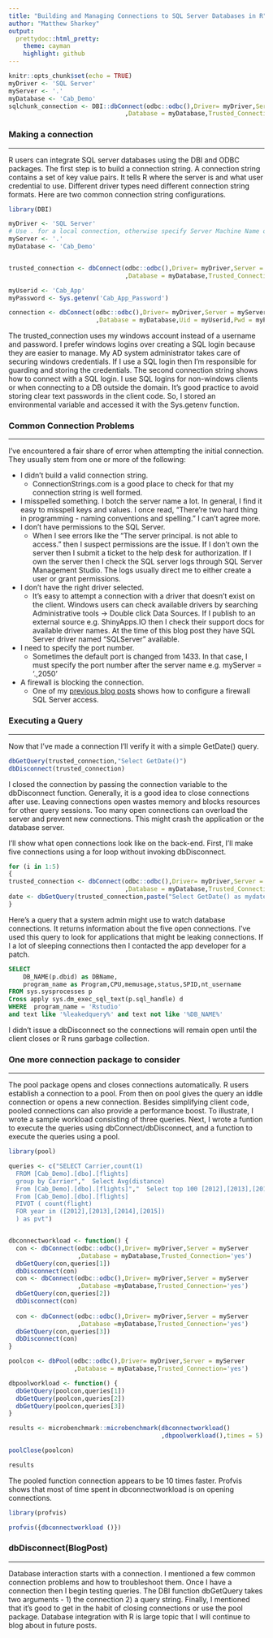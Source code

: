 ```yaml
---
title: "Building and Managing Connections to SQL Server Databases in R"
author: "Matthew Sharkey"
output:
  prettydoc::html_pretty:
    theme: cayman
    highlight: github
---
```


```r
knitr::opts_chunk$set(echo = TRUE)
myDriver <- 'SQL Server'
myServer <- '.'
myDatabase <- 'Cab_Demo'
sqlchunk_connection <- DBI::dbConnect(odbc::odbc(),Driver= myDriver,Server = myServer
                                ,Database = myDatabase,Trusted_Connection='yes')
```

### Making a connection
***
R users can integrate SQL server databases using the DBI and ODBC packages.  The first step is to build a connection string.  A connection string contains a set of key value pairs.  It tells R where the server is and what user credential to use.  Different driver types need different connection string formats.  Here are two common connection string configurations.



```r
library(DBI)

myDriver <- 'SQL Server'
# Use . for a local connection, otherwise specify Server Machine Name or IP address
myServer <- '.'
myDatabase <- 'Cab_Demo'


trusted_connection <- dbConnect(odbc::odbc(),Driver= myDriver,Server = myServer
                                ,Database = myDatabase,Trusted_Connection='yes')

myUserid <- 'Cab_App'
myPassword <- Sys.getenv('Cab_App_Password')

connection <- dbConnect(odbc::odbc(),Driver= myDriver,Server = myServer
                        ,Database = myDatabase,Uid = myUserid,Pwd = myPassword)

```



The trusted_connection uses my windows account instead of a username and password.  I prefer windows logins over creating a SQL login because they are easier to manage.  My AD system administrator takes care of securing windows credentials.  If I use a SQL login then I'm responsible for guarding and storing the credentials.  The second connection string shows how to connect with a SQL login.  I use SQL logins for non-windows clients or when connecting to a DB outside the domain.  It's good practice to avoid storing clear text passwords in the client code.  So, I stored an environmental variable and accessed it with the Sys.getenv function.



### Common Connection Problems
***

I've encountered a fair share of error when attempting the initial connection. They usually stem from one or more of the following:

* I didn't build a valid connection string. 
    + ConnectionStrings.com is a good place to check for that my connection string is well formed. 
* I misspelled something.
I botch the server name a lot.  In general, I find it easy to misspell keys and values.  I once read,  "There're two hard thing in programming - naming conventions and spelling."  I can't agree more.
* I don't have permissions to the SQL Server. 
    + When I see errors like the "The server principal. is not able to access." then I suspect permissions are the issue.  If I don't own the server then I submit a ticket to the help desk for authorization.  If I own the server then I check the SQL server logs through SQL Server Management Studio.  The logs usually direct me to either create a user or grant permissions.
* I don't have the right driver selected.
    + It's easy to attempt a connection with a driver that doesn't exist on the client.  Windows users can check available drivers by searching Administrative tools -> Double click Data Sources.  If I publish to an external source e.g. ShinyApps.IO then I check their support docs for available driver names.  At the time of this blog post they have SQL Server driver named "SQLServer" available.

* I need to specify the port number. 
    + Sometimes the default port is changed from 1433.  In that case, I must specify the port number after the server name e.g. myServer = '.\snapman,2050'
* A firewall is blocking the connection. 
    + One of my [previous blog posts](https://www.hinttank.com/troubleshooting-client-connection-issues/) shows how to configure a firewall SQL Server access.


  
### Executing a Query
***



Now that I've made a connection I'll verify  it with a simple GetDate() query. 



```r

dbGetQuery(trusted_connection,"Select GetDate()")
dbDisconnect(trusted_connection)

```



I closed the connection by passing the connection variable to the dbDisconnect function.  Generally, it is a good idea to close connections after use.   Leaving connections open wastes memory and blocks resources for other query sessions.  Too many open connections can overload the server and prevent new connections.  This might crash the application or the database server.

I'll show what open connections look like on the back-end.  First, I'll make five connections using a for loop without invoking dbDisconnect.



```r
for (i in 1:5)
{
trusted_connection <- dbConnect(odbc::odbc(),Driver= myDriver,Server = myServer
                                ,Database = myDatabase,Trusted_Connection='yes')
date <- dbGetQuery(trusted_connection,paste("Select GetDate() as mydate,\'leakedquery\' as c1,",i))
}

```



Here's a query that a system admin might use to watch database connections.  It returns information about the five open connections.  I've used this query to look for applications that might be leaking connections.  If I a lot of sleeping connections then I  contacted the app developer for a patch.



```sql
SELECT 
    DB_NAME(p.dbid) as DBName, 
	program_name as Program,CPU,memusage,status,SPID,nt_username
FROM sys.sysprocesses p
Cross apply sys.dm_exec_sql_text(p.sql_handle) d
WHERE  program_name = 'Rstudio'
and text like '%leakedquery%' and text not like '%DB_NAME%'

```



I didn't issue a dbDisconnect so the connections will remain open until the client closes or R runs garbage collection.



### One more connection package to consider
***


The pool package opens and closes connections automatically.  R users establish a connection to a pool.  From then on pool gives the query an iddle connection or opens a new connection.  Besides simplifying client code, pooled connections can also provide a performance boost.  To illustrate, I wrote a sample workload consisting of three queries.  Next, I wrote a funtion to execute the queries using dbConnect/dbDisconnect, and a function to execute the queries using a pool.



```r


library(pool)

queries <- c("SELECT Carrier,count(1)
  FROM [Cab_Demo].[dbo].[flights]
  group by Carrier","  Select Avg(distance)
  From [Cab_Demo].[dbo].[flights]","  Select top 100 [2012],[2013],[2014],[2015]
  From [Cab_Demo].[dbo].[flights]
  PIVOT ( count(flight)
  FOR year in ([2012],[2013],[2014],[2015])
  ) as pvt")


dbconnectworkload <- function() {
  con <- dbConnect(odbc::odbc(),Driver= myDriver,Server = myServer
                   ,Database = myDatabase,Trusted_Connection='yes')
  dbGetQuery(con,queries[1])
  dbDisconnect(con)
  con <- dbConnect(odbc::odbc(),Driver= myDriver,Server = myServer
                   ,Database =myDatabase,Trusted_Connection='yes')
  dbGetQuery(con,queries[2])
  dbDisconnect(con)
  
  con <- dbConnect(odbc::odbc(),Driver= myDriver,Server = myServer
                   ,Database =myDatabase,Trusted_Connection='yes')
  dbGetQuery(con,queries[3])
  dbDisconnect(con)
}

poolcon <- dbPool(odbc::odbc(),Driver= myDriver,Server = myServer
                  ,Database = myDatabase,Trusted_Connection='yes')

dbpoolworkload <- function() {
  dbGetQuery(poolcon,queries[1])
  dbGetQuery(poolcon,queries[2])
  dbGetQuery(poolcon,queries[3])
}

results <- microbenchmark::microbenchmark(dbconnectworkload()
                                          ,dbpoolworkload(),times = 5)

poolClose(poolcon)

results

```

The pooled function connection appears to be 10 times faster.  Profvis shows that most of time spent in dbconnectworkload is on opening connections.

```r
library(profvis)

profvis({dbconnectworkload ()})

```


### dbDisconnect(BlogPost)
***
Database interaction starts with a connection.  I mentioned a few common connection problems and how to troubleshoot them.  Once I have a connection then I begin testing queries.  The DBI function dbGetQuery takes two arguments - 1) the connection 2) a query string.  Finally, I mentioned that it's good to get in the habit of closing connections or use the pool package.  Database integration with R is large topic that I will continue to blog about in future posts.

